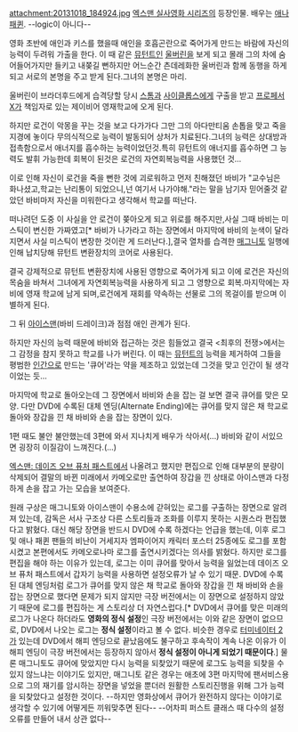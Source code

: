 attachment:20131018_184924.jpg
[[엑스맨 실사영화 시리즈]]의 등장인물. 배우는 [[애나 패퀸]]. --logic이 아니다--

영화 초반에 애인과 키스를 했을때 애인을 호흡곤란으로 죽어가게 만드는 바람에 자신의 능력이 두려워 가출을 한다. 이 때 같은 [[뮤턴트]]인 [[울버린(실사판)|울버린]]을 보게 되고 몰래 그의 차에 숨어들어가지만 들키고 내쫒길 뻔하지만 어느순간 츤데레화한 울버린과 함께 동행을 하게 되고 서로의 본명을 주고 받게 된다.그녀의 본명은 마리.

울버린이 브라더후드에게 습격당할 당시 [[스톰(실사판)|스톰]]과 [[사이클롭스(실사판)|사이클롭스]]에게 구출을 받고 [[프로페서X(실사판)|프로페서 X]]가 책임자로 있는 제이비어 영재학교에 오게 된다.

하지만 로건이 악몽을 꾸는 것을 보고 다가가다 그만 그의 아다만티움 손톱을 맞고 죽을 지경에 놓이다 무의식적으로 능력이 발동되어 상처가 치료된다.그녀의 능력은 상대방과 접촉함으로서 애너지를 흡수하는 능력이었던것.특히 뮤턴트의 애너지를 흡수하면 그 능력도 발휘 가능한데 회복이 된것은 로건의 자연회복능력을 사용했던 것...

이로 인해 자신이 로건을 죽을 뻔한 것에 괴로워하고 먼저 친해졌던 바비가 "교수님은 화나셨고,학교는 난리통이 되었으니,넌 여기서 나가야해."라는 말을 남기자 믿어줄것 같았던 바비마저 자신을 미워한다고 생각해서 학교를 떠난다.

떠나려던 도중 이 사실을 안 로건이 쫒아오게 되고 위로를 해주지만,사실 그때 바비는 미스틱이 변신한 가짜였고[* 바비가 나가라고 하는 장면에서 마지막에 바비의 눈색이 달라지면서 사실 미스틱이 변장한 것이란 게 드러난다.],결국 열차를 습격한 [[매그니토(실사판)|매그니토]] 일행에 인해 납치당해 뮤턴트 변환장치의 코어로 사용된다.

결국 강제적으로 뮤턴트 변환장치에 사용된 영향으로 죽어가게 되고 이에 로건은 자신의 목숨을 바쳐서 그녀에게 자연회복능력을 사용하게 되고 그 영향으로 회복.마지막에는 자비에 영재 학교에 남게 되며,로건에게 재회를 약속하는 선물로 그의 목걸이를 받으며 이별하게 된다.

그 뒤 [[아이스맨(실사판)|아이스맨]](바비 드레이크)과 점점 애인 관계가 된다.

하지만 자신의 능력 때문에 바비와 접근하는 것은 힘들었고 결국 <최후의 전쟁>에서는 그 감정을 참지 못하고 학교를 나가 버린다. 이 때는 [[뮤턴트]]의 능력을 제거하여 그들을 평범한 [[인간]]으로 만드는 '큐어'라는 약을 제조하고 있었는데 그것을 맞고 인간이 될 생각이었는 듯...

마지막에 학교로 돌아오는데 그 장면에서 바비와 손을 잡는 걸 보면 결국 큐어를 맞은 모양. 다만 DVD에 수록된 대체 엔딩(Alternate Ending)에는 큐어를 맞지 않은 채 학교로 돌아와 장갑을 낀 채 바비와 손을 잡는 장면이 있다.

1편 때도 불안 불안했는데 3편에 와서 지나치게 배우가 삭아서(...) 바비와 같이 서있으면 굉장히 이질감이 느껴진다.(...)

[[엑스맨: 데이즈 오브 퓨처 패스트]]에서 나올려고 했지만 편집으로 인해 대부분의 분량이 삭제되어 결말의 바뀐 미래에서 카메오로만 출연하여 장갑을 낀 상태로 아이스맨과 다정하게 손을 잡고 가는 모습을 보여준다.

원래 구상은 매그니토와 아이스맨이 수용소에 갇혀있는 로그를 구출하는 장면으로 알려져 있는데, 감독은 서사 구조상 다른 스토리들과 조화를 이루지 못하는 시퀀스라 편집했다고 밝혔다. 대신 해당 장면을 반드시 DVD에 수록 하겠다는 언급을 했는데, 이후 로그 및 애나 패퀸 팬들의 비난이 거세지자 엠파이어지 캐릭터 포스터 25종에도 로그를 포함시켰고 본편에서도 카메오로나마 로그를 출연시키겠다는 의사를 밝혔다. 하지만 로그를 편집을 해야 하는 이유가 있는데, 로그는 이미 큐어를 맞아서 능력을 잃었는데 데이즈 오브 퓨처 패스트에서 갑자기 능력을 사용하면 설정오류가 날 수 있기 때문. DVD에 수록된 대체 엔딩처럼 로그가 큐어를 맞지 않은 채 학교로 돌아와 장갑을 낀 채 바비와 손을 잡는 장면으로 했다면 문제가 되지 않지만 극장 버전에서는 이 장면으로 설정하지 않았기 때문에 로그를 편집하는 게 스토리상 더 자연스럽다.[* DVD에서 큐어를 맞은 미래의 로그가 나온다 하더라도 '''영화의 정식 설정'''인 극장 버전에서는 이와 같은 장면이 없으므로, DVD에서 나오는 로그는 '''정식 설정'''이라고 볼 수 없다. 비슷한 경우로 [[터미네이터 2]]가 있는데 DVD에서 해피 엔딩으로 끝났음에도 불구하고 후속작이 계속 나온 이유가 이 해피 엔딩이 극장 버전에서는 등장하지 않아서 '''정식 설정이 아니게 되었기 때문이다'''.] 물론 매그니토도 큐어에 맞았지만 다시 능력을 되찾았기 때문에 로그도 능력을 되찾을 수 있지 않느냐는 이야기도 있지만, 매그니토 같은 경우는 애초에 3편 마지막에 팬서비스용으로 그의 재기를 암시하는 장면을 넣었을 뿐더러 원활한 스토리진행을 위해 그가 능력을 되찾았다고 설정한 것이다. --하지만 영화상에서 큐어가 완전하지 않다는 이야기로 생각할 수 있기에 어떻게든 끼워맞추면 된다-- --어차피 퍼스트 클래스 때 다수의 설정오류를 만들어 내서 상관 없다--
